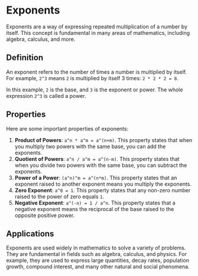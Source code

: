 # Exponents

Exponents are a way of expressing repeated multiplication of a number by itself. This concept is fundamental in many areas of mathematics, including algebra, calculus, and more.

## Definition

An exponent refers to the number of times a number is multiplied by itself. For example, `2^3` means `2` is multiplied by itself 3 times: `2 * 2 * 2 = 8`.

In this example, `2` is the base, and `3` is the exponent or power. The whole expression `2^3` is called a power.

## Properties

Here are some important properties of exponents:

1. **Product of Powers**: `a^n * a^m = a^(n+m)`. This property states that when you multiply two powers with the same base, you can add the exponents.
2. **Quotient of Powers**: `a^n / a^m = a^(n-m)`. This property states that when you divide two powers with the same base, you can subtract the exponents.
3. **Power of a Power**: `(a^n)^m = a^(n*m)`. This property states that an exponent raised to another exponent means you multiply the exponents.
4. **Zero Exponent**: `a^0 = 1`. This property states that any non-zero number raised to the power of zero equals `1`.
5. **Negative Exponent**: `a^(-n) = 1 / a^n`. This property states that a negative exponent means the reciprocal of the base raised to the opposite positive power.

## Applications

Exponents are used widely in mathematics to solve a variety of problems. They are fundamental in fields such as algebra, calculus, and physics. For example, they are used to express large quantities, decay rates, population growth, compound interest, and many other natural and social phenomena.
